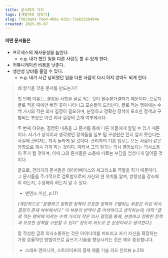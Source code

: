 ```yaml
---
title: 문서화의 가치
tags: [개발자로 일하기]
slug: f56c9a91-feb4-406c-832c-73eb231b4b4e
created: 2025-05-07
---
```


#### 어떤 문서들은
- 프로세스의 재사용성을 높인다.
    - e.g. 내가 했던 일을 다른 사람도 할 수 있게 한다.
- 커뮤니케이션 비용을 낮춘다.
- 생산성 낭비를 줄일 수 있다.
    - e.g. 내가 시간 낭비했던 일을 다른 사람이 다시 하지 않아도 되게 한다.


> 왜 형식을 갖춘 문서를 만드는가?
> 
> 첫 번째 이유는, 결정된 사항을 글로 적는 것이 필수불가결하기 때문이다. 오로지 글로 적을 때에만 빠진 곳이 나타나고 모순들이 드러난다. 글로 적는 행위에는 수백 가지의 작은 의사 결정이 필요하며, 분명하고 정확한 정책이 모호한 정책과 구별되는 부분은 이런 의사 결정의 존재 여부에서다.
> 
> 두 번째 이유는, 결정된 내용을 그 문서를 통해 다른 이들에게 알릴 수 있기 때문이다. 자기가 상식이라 생각했던 정책들을 일부 팀 구성원은 전혀 알지 못한다는 사실에 관리자는 계속 놀라게 될 것이다. 관리자의 기본 업무는 모든 사람이 같은 방향으로 계속 가게 하는 것이다. 따라서 그의 일과는 의사 결정보다는 의사소통이 주가 될 것이며, 이때 그의 문서들은 소통에 따르는 부담을 엄청나게 덜어줄 것이다.
> 
> 끝으로, 관리자의 문서들은 데이터베이스와 체크리스트 역할을 하기 때문이다. 그 문서들을 주기적으로 검토함으로써 자신의 현 위치를 알며, 방향성을 강조해야 하는지, 수정해야 하는지 알 수 있다.
>
> - 맨먼스 미신, p.111
>
> *(개인적으로 “분명하고 정확한 정책이 모호한 정책과 구별되는 부분은 이런 의사 결정의 존재 여부에서다.” 이 부분의 번역이 좀 어색하다고 생각하는데, 대략 “글로 적는 행위에 따르는 수백 가지의 작은 의사 결정을 통해, 분명하고 정확한 정책과 모호한 정책을 구분할 수 있다” 정도의 의도로 쓴 문장이라고 생각한다.)*

> 잘 작성한 글로 의사소통하는 것은 아이디어를 퍼뜨리고 자기 자신을 확장하는 가장 효율적인 방법이므로 글쓰기 기술을 향상시키는 것은 매우 중요합니다.
> 
> - 스태프 엔지니어, 스트라이프의 결제 제품 기술 리드 인터뷰 p.218
